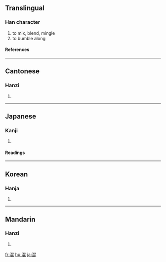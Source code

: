 ==Translingual==
===Han character===
{{Han char|rn=85|rad=水|as=08|sn=11|four=3611<sub>1</sub>|canj=水日心心 (EAPP)}}
# to mix, blend, mingle
# to bumble along
====References====
{{Han ref|kx=0632.140|dkj=17694|dj=1036.020|hdz=31648.090|uh=6DF7|ud=28151|bh=B256|bd=45654}}

----
==Cantonese==
===Hanzi===
{{yue-hanzi|jyut=|y=wan6}}
# {{defn|Cantonese}}

----
==Japanese==
===Kanji===
{{ja-kanji|grade=|rs=水08}}
# {{defn|Japanese}} 
====Readings====
{{ja-readings|on=[[こん]] (kon)|kun=[[まぜる]] (mazeru), [[まじる]] (majiru), [[まざる]] (mazaru)}}

----
==Korean==
===Hanja===
{{ko-hanja|hangeul=[[혼]], [[곤]]|eumhun=|rv=hon, gon|mr=hon, kon|y=hon, kon}}
# {{defn|Korean}}

----
==Mandarin==
===Hanzi===
{{cmn-hanzi|pin=[[hún]] (hun2)|wg=hun<sup>2</sup>}}
# {{defn|Mandarin}}

[[fr:混]]
[[hu:混]]
[[ja:混]]